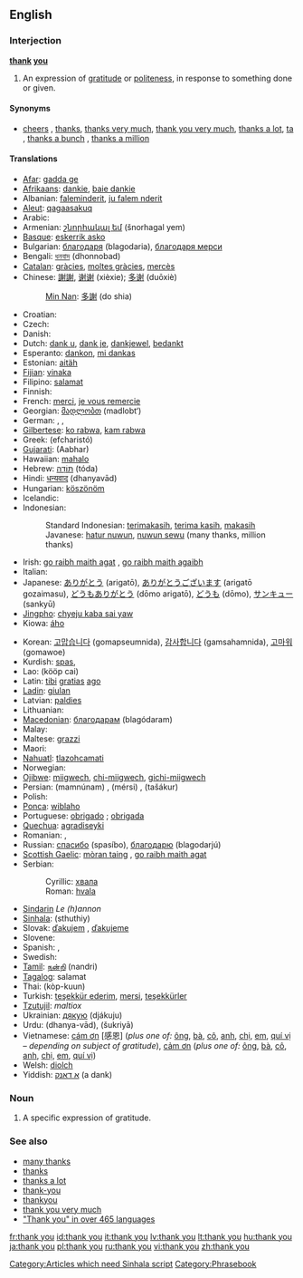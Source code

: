 {{see|thankyou|thank-you}}
==English==

===Interjection===
'''[[thank]] [[you]]'''

# An expression of [[gratitude]] or [[politeness]], in response to something done or given.

====Synonyms====
* [[cheers]] {{i|informal}}, [[thanks]], [[thanks very much]], [[thank you very much]], [[thanks a lot]], [[ta]] {{i|UK|Australia}}, [[thanks a bunch]] {{i|slang}}, [[thanks a million]] {{i|informal}}

====Translations====
{{rfc-tsort|unparsed language line: *  Sindarin  ''Le (h)annon''}}
{{trans-top|an expression of gratitude}}
* [[Afar]]: [[gadda ge]]
* [[Afrikaans]]: [[dankie]],  [[baie dankie]]
* Albanian: [[faleminderit]], [[ju falem nderit]]
* [[Aleut]]: [[qagaasakuq]]
* Arabic: {{Arab|[[شكرا|شكرًا]]}} {{unicode|(šúkran)}}
* Armenian: [[շնորհակալ եմ]] (šnorhagal yem)
* [[Basque]]: [[eskerrik asko]]
* Bulgarian: [[благодаря]] (blagodaria), [[благодаря мерси]]
* Bengali: [[ধনবাদ]] (dhonnobad)
* [[Catalan]]: [[gràcies]], [[moltes gràcies]], [[mercès]]
* Chinese: [[謝謝]], [[谢谢]] (xièxie); [[多谢]] (duōxiè)
*: [[Min Nan]]: [[多謝]] (do shia)
* Croatian: {{t+|hr|hvala}}
* Czech: {{t-|cs|děkuji}}
* Danish: {{t+|da|tak}}
* Dutch: [[dank u]], [[dank je]], [[dankjewel]], [[bedankt]]
* Esperanto: [[dankon]], [[mi dankas]]
* Estonian: [[aitäh]]
* [[Fijian]]: [[vinaka]]
* Filipino: [[salamat]]
* Finnish: {{t+|fi|kiitos}}
* French: [[merci]], [[je vous remercie]]
* Georgian: [[მადლობთ]] (madlobt‘)
* German: {{t+|de|danke}}, {{t-|de|danke schön}}, {{t-|de|vielen Dank}}
* [[Gilbertese]]: [[ko rabwa]], [[kam rabwa]] {{i|to several people}}
* Greek: {{t+|el|ευχαριστώ|sc=Grek}} (efcharistó)
* [[Gujarati]]: (Aabhar)
* Hawaiian: [[mahalo]]
* Hebrew: [[תודה|תּוֹדָה]] (tóda)
* Hindi: [[धन्यवाद]] (dhanyavād)
* Hungarian: [[köszönöm]]
* Icelandic: {{t+|is|takk}}
* Indonesian:
*: Standard Indonesian: [[terimakasih]], [[terima kasih]], [[terima kasih|makasih]] {{i|informal}}
*: Javanese: [[hatur nuwun]], [[nuwun sewu]] (many thanks, million thanks)
* Irish: [[go raibh maith agat]] {{i|to one person}}, [[go raibh maith agaibh]] {{i|to more than one person}}
* Italian: {{t+|it|grazie}}
* Japanese: [[ありがとう]] (arigatō), [[ありがとうございます]] (arigatō gozaimasu), [[どうもありがとう]] (dōmo arigatō), [[どうも]] (dōmo), [[サンキュー]] (sankyū)
* [[Jingpho]]: [[chyeju kaba sai yaw]]
* Kiowa: [[áho]]
{{trans-mid}}
* Korean: [[고맙습니다]] (gomapseumnida), [[감사합니다]] (gamsahamnida), [[고마워]] (gomawoe)
* Kurdish: [[spas]], {{KUchar|[[سوپاس]]}}
* Lao: {{Laoo|[[ຂອບໃຈ]]}} (kööp cai)
* Latin: [[tibi]] [[gratia]]s [[ago]]
* [[Ladin]]: [[giulan]]
* Latvian: [[paldies]]
* Lithuanian: {{t+|lt|ačiū|xs=Lithuanian}}
* [[Macedonian]]: [[благодарам]] (blagódaram)
* Malay: {{t-|ms|terima kasih|xs=Malay}}
* Maltese: [[grazzi]]
* Maori: {{t-|mi|kia ora|xs=Maori}}
* [[Nahuatl]]: [[tlazohcamati]]
* Norwegian: {{t+|no|takk}}
* [[Ojibwe]]: [[miigwech]], [[chi-miigwech]], [[gichi-miigwech]]
* Persian: {{fa-Arab|[[ممنونم]]}} (mamnúnam) {{i|Iran|formal}}, {{fa-Arab|[[مرسی]]}} (mérsi) {{i|informal}}, {{fa-Arab|[[تشکر]]}} (tašákur) {{i|Afghanistan}}
* Polish: {{t+|pl|dziękuję}}
* [[Ponca]]: [[wiblaho]]
* Portuguese: [[obrigado]] {{i|said by male}}; [[obrigada]] {{i|said by female}}
* [[Quechua]]: [[agradiseyki]]
* Romanian: {{t-|ro|mulţumesc}}, {{t+|ro|mersi}}
* Russian: [[спасибо]] (spasíbo), [[благодарю]] (blagodarjú)
* [[Scottish Gaelic]]: [[mòran taing]] {{i|dominant form}}, [[go raibh maith agat]] {{i|[[w:Islay|Islay]] dialect}}
* Serbian:
*: Cyrillic: [[хвала]]
*: Roman: [[hvala]]
* [[Sindarin]] ''Le (h)annon''
* [[Sinhala]]: (sthuthiy)
* Slovak: [[ďakujem]] {{i|I thank you}}, [[ďakujeme]] {{i|we thank you}}
* Slovene: {{t+|sl|hvala}}
* Spanish: {{t+|es|gracias}}, {{t-|es|muchas gracias}}
* Swedish: {{t+|sv|tack}}
* [[Tamil]]: [[நன்றி]] (nandri)
* [[Tagalog]]: salamat
* Thai: {{Thai|[[ขอบคุณ]]}} (kòp-kuun)
* Turkish: [[teşekkür ederim]], [[mersi]], [[teşekkürler]]
* [[Tzutujil]]: ''maltiox''
* Ukrainian: [[дякую]] (djákuju)
* Urdu: {{ur-Arab|[[دھنیہ واد]]}} (dhanya-vād), {{ur-Arab|[[شکریہ]]}} (šukriyā) {{m}}
* Vietnamese: [[cám ơn]] [感恩] (''plus one of:'' [[ông]], [[bà#Vietnamese|bà]], [[cô#Vietnamese|cô]], [[anh#Vietnamese|anh]], [[chị]], [[em#Vietnamese|em]], [[quí vị]] &ndash; ''depending on subject of gratitude''), [[cảm ơn]] (''plus one of:'' [[ông]], [[bà]], [[cô]], [[anh]], [[chị]], [[em]], [[quí vị]])
* Welsh: [[diolch]]
* Yiddish: [[אַ דאַנק]] (a dank)
{{trans-bottom}}

===Noun===
{{en-noun|sg=[[thank]] [[you]]}}

# A specific expression of gratitude.

===See also===
* [[many thanks]]
* [[thanks]]
* [[thanks a lot]]
* [[thank-you]]<!-- when used asa descriptive adjective, as in ''a thank-you note''-->
* [[thankyou]]<!--(''nonstandard'')-->
* [[thank you very much]]
* [http://www.elite.net/~runner/jennifers/thankyou.htm "Thank you" in over 465 languages]

[[Category:Articles which need Sinhala script]]
[[Category:Phrasebook]]

[[fr:thank you]]
[[id:thank you]]
[[it:thank you]]
[[lv:thank you]]
[[lt:thank you]]
[[hu:thank you]]
[[ja:thank you]]
[[pl:thank you]]
[[ru:thank you]]
[[vi:thank you]]
[[zh:thank you]]